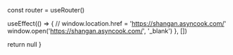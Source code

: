 
  const router = useRouter()
  
  useEffect(() => {
    // window.location.href = 'https://shangan.asyncook.com/'
    window.open('https://shangan.asyncook.com/', '_blank')
  }, [])

  return null
}